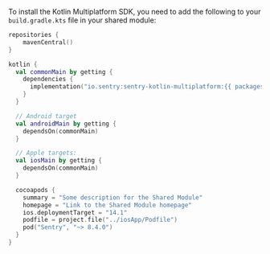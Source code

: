 To install the Kotlin Multiplatform SDK, you need to add the following to your `build.gradle.kts` file in your shared module:

```kotlin {filename:shared/build.gradle.kts}
repositories {
    mavenCentral()
}

kotlin {
  val commonMain by getting {
    dependencies {
      implementation("io.sentry:sentry-kotlin-multiplatform:{{ packages.version('sentry.kotlin.kmp', '0.0.1-alpha.2') }}")
    }
  }

  // Android target
  val androidMain by getting {
    dependsOn(commonMain)
  }

  // Apple targets:
  val iosMain by getting {
    dependsOn(commonMain)
  }

  cocoapods {
    summary = "Some description for the Shared Module"
    homepage = "Link to the Shared Module homepage"
    ios.deploymentTarget = "14.1"
    podfile = project.file("../iosApp/Podfile")
    pod("Sentry", "~> 8.4.0")
  }
}
```
